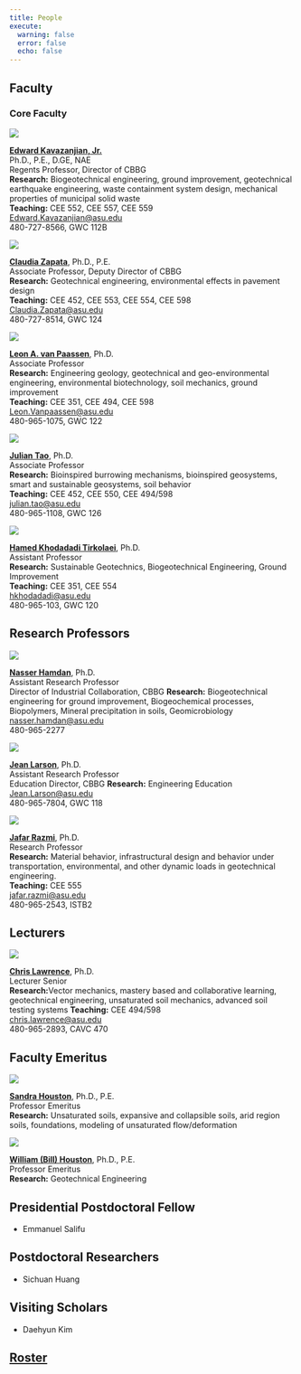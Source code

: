```yaml
---
title: People
execute:
  warning: false
  error: false
  echo: false
---
```


## Faculty

### Core Faculty

::: {layout="[[30, 70]]"}

![](./media/Ed.jpg)

**[Edward Kavazanjian, Jr.](https://isearch.asu.edu/profile/742158)**\
Ph.D., P.E., D.GE, NAE\
Regents Professor, Director of CBBG\
**Research:** Biogeotechnical engineering, ground improvement, geotechnical earthquake engineering, waste containment system design, mechanical properties of municipal solid waste\
**Teaching:** CEE 552, CEE 557, CEE 559\
<Edward.Kavazanjian@asu.edu>\
480-727-8566, GWC 112B
:::

::: {layout="[[30, 70]]"}

![](./media/Claudia.jpg)

**[Claudia Zapata](https://isearch.asu.edu/profile/27053)**, Ph.D., P.E.\
Associate Professor, Deputy Director of CBBG\
**Research:** Geotechnical engineering, environmental effects in pavement design\
**Teaching:** CEE 452, CEE 553, CEE 554, CEE 598\
<Claudia.Zapata@asu.edu>\
480-727-8514, GWC 124
:::

::: {layout="[[30, 70]]"}

![](./media/Leon.jpg)

**[Leon A. van Paassen](https://isearch.asu.edu/profile/3002885)**, Ph.D.\
Associate Professor\
**Research:** Engineering geology, geotechnical and geo-environmental engineering, environmental biotechnology, soil mechanics, ground improvement\
**Teaching:** CEE 351, CEE 494, CEE 598\
<Leon.Vanpaassen@asu.edu>\
480-965-1075, GWC 122
:::

::: {layout="[[30, 70]]"}

![](./media/Julian.jpg)

**[Julian Tao](https://isearch.asu.edu/profile/3333500)**, Ph.D.\
Associate Professor\
**Research:** Bioinspired burrowing mechanisms, bioinspired geosystems, smart and sustainable geosystems, soil behavior\
**Teaching:** CEE 452, CEE 550, CEE 494/598\
<julian.tao@asu.edu>\
480-965-1108, GWC 126
:::

::: {layout="[[30, 70]]"}

![](./media/Hamed.png)

**[Hamed Khodadadi Tirkolaei](https://isearch.asu.edu/profile/2623100)**, Ph.D.\
Assistant Professor\
**Research:** Sustainable Geotechnics, Biogeotechnical Engineering, Ground Improvement\
**Teaching:** CEE 351, CEE 554\
<hkhodadadi@asu.edu>\
480-965-103, GWC 120
:::


## Research Professors

::: {layout="[[30, 70]]"}

![](./media/Nasser.jpg)

**[Nasser Hamdan](https://isearch.asu.edu/profile/9649)**, Ph.D.\
Assistant Research Professor\
Director of Industrial Collaboration, CBBG
**Research:** Biogeotechnical engineering for ground improvement, Biogeochemical processes, Biopolymers, Mineral precipitation in soils, Geomicrobiology\
<nasser.hamdan@asu.edu>\
480-965-2277
:::

::: {layout="[[30, 70]]"}

![](./media/Jean.jpg)

**[Jean Larson](https://isearch.asu.edu/profile/287853)**, Ph.D.\
Assistant Research Professor\
Education Director, CBBG
**Research:** Engineering Education\
<Jean.Larson@asu.edu>\
480-965-7804, GWC 118
:::

::: {layout="[[30, 70]]"}

![](./media/Jafar.png)

**[Jafar Razmi](https://isearch.asu.edu/profile/3497830)**, Ph.D.\
Research Professor\
**Research:** Material behavior, infrastructural design and behavior under transportation, environmental, and other dynamic loads in geotechnical engineering.\
**Teaching:** CEE 555\
<jafar.razmi@asu.edu>\
480-965-2543, ISTB2
:::

## Lecturers

::: {layout="[[30, 70]]"}

![](./media/Chris.jpg)

**[Chris Lawrence](https://isearch.asu.edu/profile/20845)**, Ph.D.\
Lecturer Senior\
**Research:**Vector mechanics, mastery based and collaborative learning, geotechnical engineering, unsaturated soil mechanics, advanced soil testing systems
**Teaching:** CEE 494/598\
<chris.lawrence@asu.edu>\
480-965-2893, CAVC 470
:::


## Faculty Emeritus

::: {layout="[[30, 70]]"}

![](./media/Sandra.jpg)

**[Sandra Houston](https://isearch.asu.edu/profile/91749)**, Ph.D., P.E.\
Professor Emeritus\
**Research:** Unsaturated soils, expansive and collapsible soils, arid region soils, foundations, modeling of unsaturated flow/deformation
:::

::: {layout="[[30, 70]]"}

![](./media/sundevil.png)

**[William (Bill) Houston](https://isearch.asu.edu/profile/108929)**, Ph.D., P.E.\
Professor Emeritus\
**Research:** Geotechnical Engineering
:::

## Presidential Postdoctoral Fellow
   * Emmanuel Salifu

## Postdoctoral Researchers
   * Sichuan Huang

## Visiting Scholars
   * Daehyun Kim 

## [Roster](roster.qmd)
